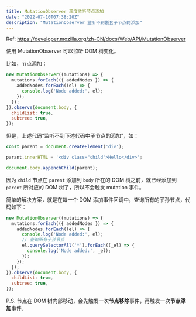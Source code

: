 ```yaml
---
title: MutationObserver 深度监听节点添加
date: "2022-07-10T07:38:20Z"
description: "MutationObserver 监听不到嵌套子节点的添加"
---
```


Ref: https://developer.mozilla.org/zh-CN/docs/Web/API/MutationObserver

使用 MutationObserver 可以监听 DOM 树变化。

比如，节点添加：

```js
new MutationObserver((mutations) => {
  mutations.forEach(({ addedNodes }) => {
    addedNodes.forEach((el) => {
      console.log('Node added:', el);
    });
  });
}).observe(document.body, {
  childList: true,
  subtree: true,
});
```

但是，上述代码“监听不到下述代码中子节点的添加”，如：

```js
const parent = document.createElement('div');

parant.innerHTML = '<div class="child">Hello</div>';

document.body.appenchChild(parent);
```

因为 `child` 节点在 `parent` 添加到 `body` 所在的 DOM 树之前，就已经添加到 `parent` 所对应的 DOM 树了，所以不会触发 mutation 事件。

简单的解决方案，就是在每一个 DOM 添加事件回调中，查询所有的子孙节点，代码如下：

```js
new MutationObserver((mutations) => {
  mutations.forEach(({ addedNodes }) => {
    addedNodes.forEach((el) => {
      console.log('Node added:', el);
      // 查询所有子孙节点
      el.querySelectorAll('*').forEach((_el) => {
        console.log('Node added:', _el);
      });
    });
  });
}).observe(document.body, {
  childList: true,
  subtree: true,
});
```

P.S. 节点在 DOM 树内部移动，会先触发一次**节点移除**事件，再触发一次**节点添加**事件。
